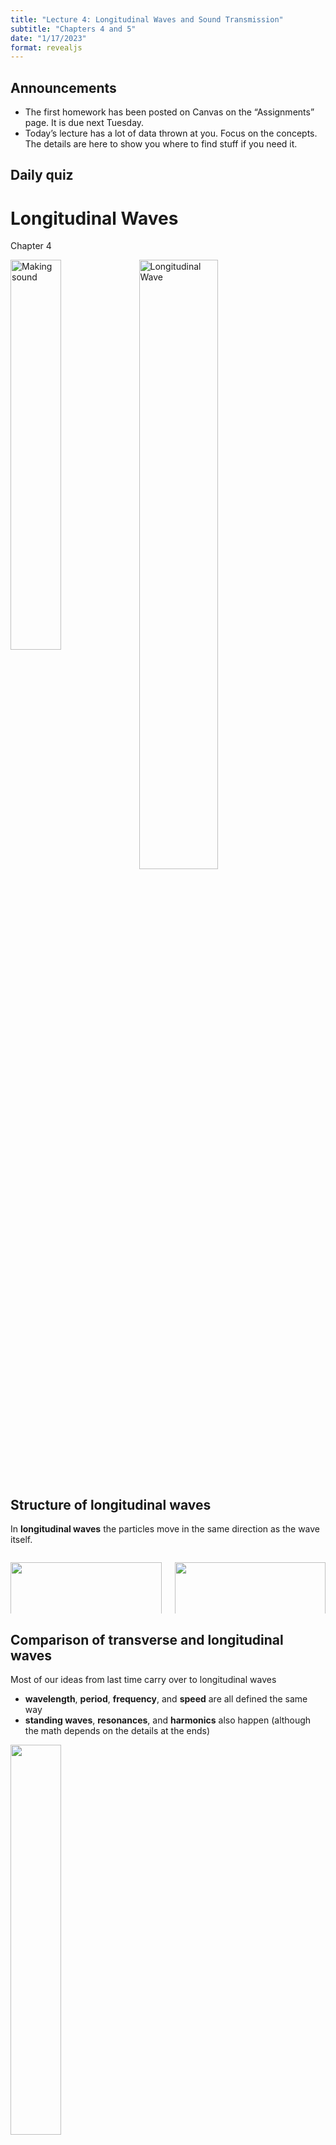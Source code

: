 ```yaml
---
title: "Lecture 4: Longitudinal Waves and Sound Transmission"
subtitle: "Chapters 4 and 5"
date: "1/17/2023"
format: revealjs
---
```


## Announcements
- The first homework has been posted on Canvas on the "Assignments" page.  It is due next Tuesday.
- Today's lecture has a lot of data thrown at you.  Focus on the concepts.  The details are here to show you where to find stuff if you need it.

## Daily quiz
<!-- TODO quiz -->

# Longitudinal Waves
Chapter 4

![Making sound](figs/lecture-04/img_46.jpg){ .img width="40%" style="vertical-align: top" }
![Longitudinal Wave](figs/lecture-02/Lwave-Red-2.gif){ .img width="50%" style="vertical-align: top"  }

## Structure of longitudinal waves
In **longitudinal waves** the particles move in the same direction as the wave itself.

:::: { .columns }

::: { .column width="50%"}
![](figs/lecture-04/img_47.jpg){ width="100%"}

Here the loops of the spring are compressed together.
:::

::: { .column width="50%"}
![](figs/lecture-04/img_49.jpg){ width="100%"}

Here the beads are pushed together.
:::

::::

## Comparison of transverse and longitudinal waves
Most of our ideas from last time carry over to longitudinal waves

- **wavelength**, **period**, **frequency**, and **speed** are all defined the same way
- **standing waves**, **resonances**, and **harmonics** also happen (although the math depends on the details at the ends)

![](figs/lecture-04/img_48.jpg){ width=40% } 

## Most longitudinal waves are pressure waves
:::: {.columns}
::: {.column width="65%"}
Sound waves in air are fluctuations in pressure.

These pressure fluctuations are tiny (a billionth to a thousandth of atmospheric pressure)!

We typically don't measure the pressure directly, although speakers and microphones work on this principle.
:::
::: {.column width="35%"}
![](figs/lecture-04/cutnell_11e_fig_16_17.jpg){width="100%"}

![](figs/lecture-04/cutnell_11e_fig_16_13.jpg){width="100%"}
:::
::::

## Rubens tube
<iframe width="560" height="315" src="https://www.youtube.com/embed/sIopZnMLeQo" title="YouTube video player" frameborder="0" allow="accelerometer; clipboard-write; encrypted-media; gyroscope; picture-in-picture; web-share" allowfullscreen></iframe>

::: aside
<https://youtu.be/sIopZnMLeQo>
:::

# Sound transmission
Chapter 5

## {background-color="black" background-image="figs/lecture-04/alien.jpg" background-size="contain" background-repeat="no-repeat" background-position="right"}


::: { style="color: #7dc158"}
*In space no one can hear you scream.*
:::

::: {.fragment}
Is this a true statement?  Why?
:::

::: {.fragment}
Yes, because sound needs matter to travel throught.

Space has no air, so sound can't travel.
:::

## Medium of transmission
Sound waves must travel through some kind of matter, which we call the *medium* of transmission.

For music, the medium is usually air, but sound also travels through

- the solid body of musical instruments
- the floors and walls
- the structures of the human body (e.g. the parts of the ear)

Today we want to define a couple of terms describing how sound moves through matter: *speed* and *impedance*.

## Speed of sound
:::: {.columns}

::: {.column width="70%"}
The speed of sound in an object depends on many factors

::: {.incremental}
- the material
- the environment (temperature, ambient pressure, humidity)
- the shape of the object
- the frequency of the sound ("dispersion")
:::

::: {.fragment}
The table on the right assumes a bulk material (much bigger than the wavelength of the sound) and a sound frequency of 1000 Hz.
:::

::: aside
Note that the book often uses the approximation of 350 m/s for the speed of sound in air.

Refs: W&W, [Engineering toolbox](https://www.engineeringtoolbox.com/sound-speed-solids-d_713.html)
:::

:::

::: {.column width="30%"}

::: {style="font-size:60%"}

<center>
<table>
<tbody><tr><td colspan="2"><center><font size="+2">Gases</font></center></td></tr>
<tr><td><center>Material</center></td><td>v (m/s)</td></tr>
<tr><td>Helium (0°C)</td><td><center>972</center></td></tr>
<tr style="background:yellow"><td>Air (20°C)</td><td><center>343</center></td></tr>
<tr><td>Air (0°C)</td><td><center>331</center></td></tr>
<tr><td colspan="2"><center><font size="+2">Liquids at 25°C</font></center></td></tr>
<tr><td><center>Material</center></td><td>v (m/s)</td></tr>
<tr><td>Glycerol </td><td><center>1904</center></td></tr>
<tr><td>Sea water </td><td><center>1533</center></td></tr>
<tr><td>Water </td><td><center>1493</center></td></tr>
<tr><td>Mercury </td><td><center>1450</center></td></tr>
<tr><td colspan="2"><center><font size="+2">Solids</font></center></td></tr>
<tr><td><center>Material</center></td><td>v (m/s)</td></tr>
<tr><td>Glass </td><td><center>5640</center></td></tr>
<tr><td>Aluminum </td><td><center>5100</center></td></tr>
<tr><td>Brass </td><td><center>4700</center></td></tr>
<tr><td>Steel </td><td><center>5130</center></td></tr>
<tr><td>Wood </td><td><center>3000-4000</center></td></tr>
<tr><td>Concrete </td><td><center>3000</center></td></tr>
</tbody>
</table>
</center>
:::

:::

::::

## Waves carry information
We think of the speed of sound as telling us how quickly *energy* moves through a medium, but it also tells us how fast *information* travels.

We can demonstrate this will a high-speed camera...

## Slinky drop experiment
<iframe width="560" height="315" src="https://www.youtube.com/embed/eCMmmEEyOO0" title="YouTube video player" frameborder="0" allow="accelerometer; autoplay; clipboard-write; encrypted-media; gyroscope; picture-in-picture; web-share" allowfullscreen></iframe>

::: aside
<https://www.youtube.com/watch?v=eCMmmEEyOO0>
:::

## Impedance {.incremental}
A second property of the medium or object that sound travels through is *impedance*.

**Impedance** (symbol: *z*) is a measure of how difficult it is for sound to move through a medium or object.

For bulk media (as opposed to a specific object), the impedance is related to the speed of sound and the density of the medium:

$$ z = \rho v, $$

- *z* is the impedance (units of Pa s/m, also called "Rayls")
- &rho; is the mass density of the medium (units of kg/m^3^)
- *v* is the speed of sound in the medium (units of m/s)

## Example: impedance of air

For example, air at room temperature (20°C) has a speed of *v*&nbsp;=&nbsp;343&nbsp;m/s and a density of &rho;&nbsp;=&nbsp;1.20&nbsp;kg/m^3^.  Therefore, the impedance of air at room temperature is *z*&nbsp;=&nbsp;&rho;*v*&nbsp;=&nbsp;413&nbsp;Pa&nbsp;m/s.

::: {.fragment style="font-size:-4"}

--------------------------------------------------------------------------------------
 Temperature<br />    Speed of sound<br />   Density of air<br />    Impedance<br />
 *T* (°C)                   *v* (m/s)        *&rho;* (kg/m^3^)         *z* (Pa·s/m)
-------------------  --------------------- -----------------------  ------------------
   30                       349.02               1.1644                   406.5

   20                       343.21               1.2041                   413.3

   10                       337.31               1.2466                   420.5

   0                        331.30               1.2922                   428.0

   −10                      325.18               1.3413                   436.1

   −20                      318.94               1.3943                   444.6

--------------------------------------------------------------------------------------

Table: Effect of temperature on properties of air ([Wikipedia](https://en.wikipedia.org/wiki/Acoustic_impedance#Effect_of_temperature))
:::

## Table of common building materials
![](figs/lecture-04/95-Table14-1.png)

::: aside
Ref. Sun, Ruting (2017): "Characterization of the acoustic properties of cementitious materials." Loughborough University. Ph.D. Dissertation. <https://hdl.handle.net/2134/27308> 
:::
 
## Impedance matching

:::: {.columns}
::: {.column width="65%"}
For sound to go efficiently from one object/medium to another, their impedances must be equal.

- The bones of the human inner ear match the impedance of air to the impedance of the fluid inside the cochlea.
- A car muffler works by intentionally *mismatching* the impedance of the exhaust pipe and the outside air.
- In general, if sound is moving from impedance *z*~1~ to impedance *z*~2~, the fraction of transmitted sound energy will be
$$ T = 1-\left(\frac{z_1-z_2}{z_1+z_2} \right)^2 $$

:::

::: {.column width="35%"}

![Human Ear](figs/lecture-04/cutnell-17-25.jpg){ width="100%" }

![Muffler](figs/lecture-04/muffler.jpg){ width="100%"}
:::
::::

## Impedance matching video
<iframe width="560" height="315" src="https://www.youtube.com/embed/AzZ7DjS4ti4?start=173" title="YouTube video player" frameborder="0" allow="accelerometer; autoplay; clipboard-write; encrypted-media; gyroscope; picture-in-picture; web-share" allowfullscreen></iframe>

::: aside
<https://youtu.be/AzZ7DjS4ti4>.  Part 2 (Human ear): <https://youtu.be/geSDcollRos>
:::

## Musical instruments

:::: { .columns}
::: {.column width="65%"}
One of the main functions of a musical instrument is to match the impedance of the sound source (e.g. violin string, oboe reed, human vocal folds) to the outside air.

Consider the difference between an acoustic guitar and an electric guitar.  Which one is impedance matched to the air?

A trumpet mute also works by changing the impedance of the trumpet, not by absorbing the sound.
:::

:::{.column width="35%"}

![](figs/lecture-04/guitars.jpg){width="100%"}

![](figs/lecture-04/miles-davis-300x222.jpg){width="100%"}
:::
::::

## Next time
Chapter 6 (Resonance)